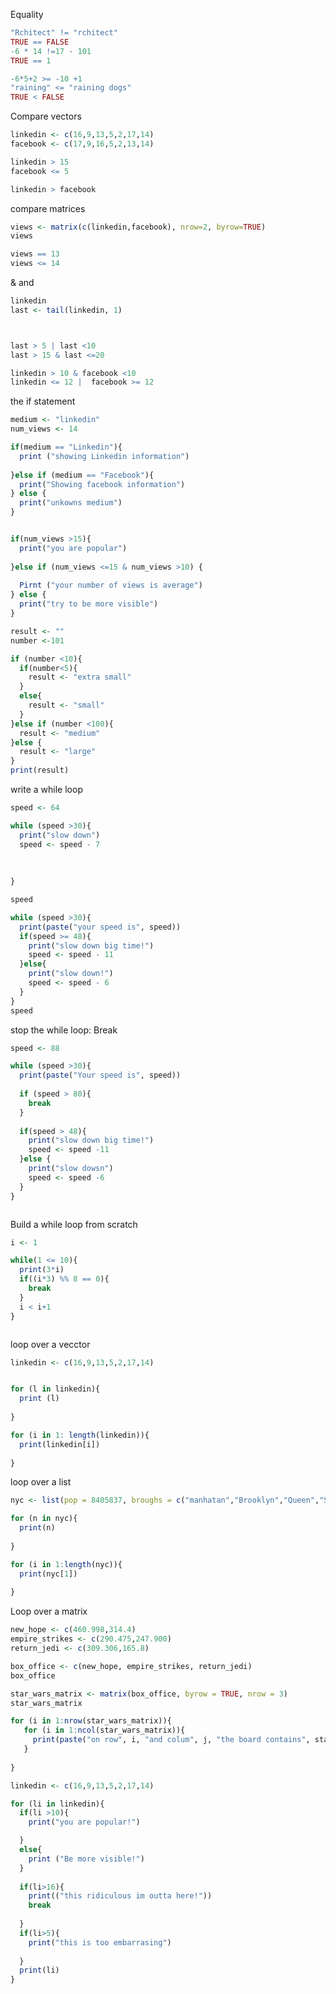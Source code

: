 Equality

```{r}
"Rchitect" != "rchitect"
TRUE == FALSE
-6 * 14 !=17 - 101
TRUE == 1

-6*5+2 >= -10 +1
"raining" <= "raining dogs"
TRUE < FALSE
```
Compare vectors
```{r}

linkedin <- c(16,9,13,5,2,17,14)
facebook <- c(17,9,16,5,2,13,14)

linkedin > 15
facebook <= 5

linkedin > facebook
```
compare matrices

```{r}
views <- matrix(c(linkedin,facebook), nrow=2, byrow=TRUE)
views

views == 13
views <= 14
```

& and 


```{r}
linkedin
last <- tail(linkedin, 1)



last > 5 | last <10
last > 15 & last <=20

linkedin > 10 & facebook <10
linkedin <= 12 |  facebook >= 12
```
the if statement

```{r}
medium <- "linkedin"
num_views <- 14

if(medium == "Linkedin"){
  print ("showing Linkedin information")
  
}else if (medium == "Facebook"){
  print("Showing facebook information")
} else {
  print("unkowns medium")
}


if(num_views >15){
  print("you are popular")
  
}else if (num_views <=15 & num_views >10) {
  
  Pirnt ("your number of views is average")
} else {
  print("try to be more visible")
}
```

```{r}
result <- ""
number <-101

if (number <10){
  if(number<5){
    result <- "extra small"
  }
  else{
    result <- "small"
  }
}else if (number <100){
  result <- "medium"
}else {
  result <- "large"
}
print(result)

```
write a while loop

```{r}
speed <- 64

while (speed >30){
  print("slow down")
  speed <- speed - 7
  
  
  
}

speed


```

```{r}

while (speed >30){
  print(paste("your speed is", speed))
  if(speed >= 48){
    print("slow down big time!")
    speed <- speed - 11
  }else{
    print("slow down!")
    speed <- speed - 6
  }
}
speed
```
stop the while loop: Break


```{r}

speed <- 88

while (speed >30){
  print(paste("Your speed is", speed))
  
  if (speed > 80){
    break
  }
  
  if(speed > 48){
    print("slow down big time!")
    speed <- speed -11
  }else {
    print("slow dowsn")
    speed <- speed -6
  }
}



```

Build a while loop from scratch

```{r}
i <- 1

while(1 <= 10){
  print(3*i)
  if((i*3) %% 8 == 0){
    break
  }
  i < i+1
}



```
loop over a vecctor 

```{r}
linkedin <- c(16,9,13,5,2,17,14)


for (l in linkedin){
  print (l)
  
}

for (i in 1: length(linkedin)){
  print(linkedin[i])
  
}

```
loop over a list

```{r}

nyc <- list(pop = 8405837, broughs = c("manhatan","Brooklyn","Queen","Staten island"), Capital = FALSE)

for (n in nyc){
  print(n)
  
}

for (i in 1:length(nyc)){
  print(nyc[1])
  
}

```

Loop over a matrix

```{r}
new_hope <- c(460.998,314.4)
empire_strikes <- c(290.475,247.900)
return_jedi <- c(309.306,165.8)

box_office <- c(new_hope, empire_strikes, return_jedi)
box_office

star_wars_matrix <- matrix(box_office, byrow = TRUE, nrow = 3)
star_wars_matrix

```
```{r}
for (i in 1:nrow(star_wars_matrix)){
   for (i in 1:ncol(star_wars_matrix)){
     print(paste("on row", i, "and colum", j, "the board contains", star_wars_matrix[i,j]))
   }
  
}


```
```{r}
linkedin <- c(16,9,13,5,2,17,14)

for (li in linkedin){
  if(li >10){
    print("you are popular!")

  }
  else{
    print ("Be more visible!")
  }
  
  if(li>16){
    print(("this ridiculous im outta here!"))
    break
    
  }
  if(li>5){
    print("this is too embarrasing")
    
  }
  print(li)
}


```

